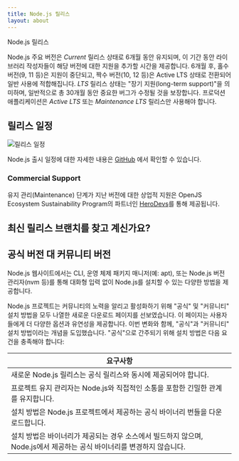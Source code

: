 ```yaml
---
title: Node.js 릴리스
layout: about
---
```


Node.js 릴리스

Node.js 주요 버전은 _Current_ 릴리스 상태로 6개월 동안 유지되며, 이 기간 동안 라이브러리 작성자들이 해당 버전에 대한 지원을 추가할 시간을 제공합니다.
6개월 후, 홀수 버전(9, 11 등)은 지원이 중단되고, 짝수 버전(10, 12 등)은 Active LTS 상태로 전환되어 일반 사용에 적합해집니다.
_LTS_ 릴리스 상태는 "장기 지원(long-term support)"을 의미하며, 일반적으로 총 30개월 동안 중요한 버그가 수정될 것을 보장합니다.
프로덕션 애플리케이션은 _Active LTS_ 또는 _Maintenance LTS_ 릴리스만 사용해야 합니다.

## 릴리스 일정

![릴리스 일정](https://raw.githubusercontent.com/nodejs/Release/main/schedule.svg?sanitize=true)

Node.js 출시 일정에 대한 자세한 내용은 [GitHub](https://github.com/nodejs/release#release-schedule) 에서 확인할 수 있습니다.

### Commercial Support

유지 관리(Maintenance) 단계가 지난 버전에 대한 상업적 지원은 OpenJS Ecosystem Sustainability Program의 파트너인 [HeroDevs](https://herodevs.com/)를 통해 제공됩니다.

## 최신 릴리스 브랜치를 찾고 계신가요?

<DownloadReleasesTable />

## 공식 버전 대 커뮤니티 버전

Node.js 웹사이트에서는 CLI, 운영 체제 패키지 매니저(예: apt), 또는 Node.js 버전 관리자(nvm 등)를 통해 대화형 입력 없이 Node.js를 설치할 수 있는 다양한 방법을 제공합니다.

Node.js 프로젝트는 커뮤니티의 노력을 알리고 활성화하기 위해 "공식" 및 "커뮤니티" 설치 방법을 모두 나열한 새로운 다운로드 페이지를 선보였습니다. 이 페이지는 사용자들에게 더 다양한 옵션과 유연성을 제공합니다.
이번 변화와 함께, "공식"과 "커뮤니티" 설치 방법이라는 개념을 도입했습니다. "공식"으로 간주되기 위해 설치 방법은 다음 요건을 충족해야 합니다:

요구사항                                                                   |
---------------------------------------------------------------------- |
새로운 Node.js 릴리스는 공식 릴리스와 동시에 제공되어야 합니다.                                |
프로젝트 유지 관리자는 Node.js와 직접적인 소통을 포함한 긴밀한 관계를 유지합니다.                      |
설치 방법은 Node.js 프로젝트에서 제공하는 공식 바이너리 번들을 다운로드합니다.                        |
설치 방법은 바이너리가 제공되는 경우 소스에서 빌드하지 않으며, Node.js에서 제공하는 공식 바이너리를 변경하지 않습니다. |
